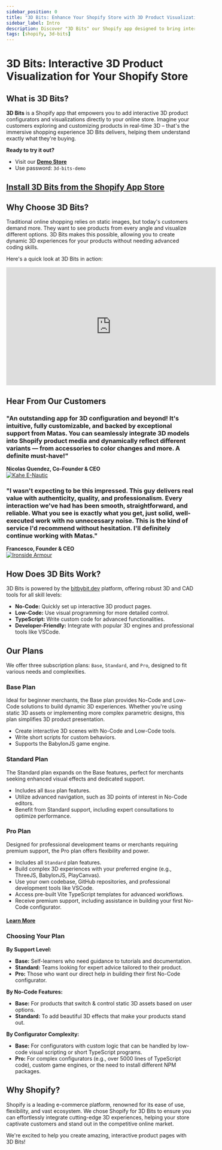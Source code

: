 ```yaml
---
sidebar_position: 0
title: "3D Bits: Enhance Your Shopify Store with 3D Product Visualization"
sidebar_label: Intro
description: Discover "3D Bits" our Shopify app designed to bring interactive 3D product configurators and visualization to your e-commerce store.
tags: [shopify, 3d-bits]
---
```


# 3D Bits: Interactive 3D Product Visualization for Your Shopify Store

## What is 3D Bits?

**3D Bits** is a Shopify app that empowers you to add interactive 3D product configurators and visualizations directly to your online store. Imagine your customers exploring and customizing products in real-time 3D – that's the immersive shopping experience 3D Bits delivers, helping them understand exactly what they're buying.

**Ready to try it out?**
*   Visit our **[Demo Store](https://bitbybit-dev-3d-configurators.myshopify.com)**
*   Use password: `3d-bits-demo`

<div style={{textAlign: 'left', margin: '2rem 0'}}>
  <h2>
    <a href="https://apps.shopify.com/3d-bits-1" target="_blank">
      Install 3D Bits from the Shopify App Store
    </a>
  </h2>
</div>

## Why Choose 3D Bits?

Traditional online shopping relies on static images, but today's customers demand more. They want to see products from every angle and visualize different options. 3D Bits makes this possible, allowing you to create dynamic 3D experiences for your products without needing advanced coding skills.

Here's a quick look at 3D Bits in action:
<div class="responsive-video-container">
  <iframe 
    width="560" 
    height="315" 
    src="https://www.youtube.com/embed/y868HEQ8-lQ" 
    title="3D Bits App For Shopify Demo" 
    frameborder="0" 
    allow="accelerometer; autoplay; clipboard-write; encrypted-m_edia; gyroscope; picture-in-picture; web-share" 
    allowfullscreen>
  </iframe>
</div>

## Hear From Our Customers

<div class="testimonials-section">

<div class="testimonial-item">

### "An outstanding app for 3D configuration and beyond! It's intuitive, fully customizable, and backed by exceptional support from Matas. You can seamlessly integrate 3D models into Shopify product media and dynamically reflect different variants — from accessories to color changes and more. A definite must-have!"

**Nicolas Quendez, Co-Founder & CEO**  
[![Kahe E-Nautic](https://ik.imagekit.io/bitbybit/app/assets/start/shopify/kahe-enautic.webp)](https://kahe-nautic.com/)

</div>

<div class="testimonial-item">

### "I wasn't expecting to be this impressed. This guy delivers real value with authenticity, quality, and professionalism. Every interaction we've had has been smooth, straightforward, and reliable. What you see is exactly what you get, just solid, well-executed work with no unnecessary noise. This is the kind of service I'd recommend without hesitation. I'll definitely continue working with Matas."

**Francesco, Founder & CEO**  
[![Ironside Armour](https://ik.imagekit.io/bitbybit/app/assets/start/shopify/ironside-armour.webp)](https://ironsidearmour.com)

</div>

</div>

## How Does 3D Bits Work?

3D Bits is powered by the [bitbybit.dev](https://bitbybit.dev) platform, offering robust 3D and CAD tools for all skill levels:

*   **No-Code:** Quickly set up interactive 3D product pages.
*   **Low-Code:** Use visual programming for more detailed control.
*   **TypeScript:** Write custom code for advanced functionalities.
*   **Developer-Friendly:** Integrate with popular 3D engines and professional tools like VSCode.

## Our Plans

We offer three subscription plans: `Base`, `Standard`, and `Pro`, designed to fit various needs and complexities.

### Base Plan

Ideal for beginner merchants, the Base plan provides No-Code and Low-Code solutions to build dynamic 3D experiences. Whether you're using static 3D assets or implementing more complex parametric designs, this plan simplifies 3D product presentation.

*   Create interactive 3D scenes with No-Code and Low-Code tools.
*   Write short scripts for custom behaviors.
*   Supports the BabylonJS game engine.

### Standard Plan

The Standard plan expands on the Base features, perfect for merchants seeking enhanced visual effects and dedicated support.

*   Includes all `Base` plan features.
*   Utilize advanced navigation, such as 3D points of interest in No-Code editors.
*   Benefit from Standard support, including expert consultations to optimize performance.

### Pro Plan

Designed for professional development teams or merchants requiring premium support, the Pro plan offers flexibility and power.

*   Includes all `Standard` plan features.
*   Build complex 3D experiences with your preferred engine (e.g., ThreeJS, BabylonJS, PlayCanvas).
*   Use your own codebase, GitHub repositories, and professional development tools like VSCode.
*   Access pre-built Vite TypeScript templates for advanced workflows.
*   Receive premium support, including assistance in building your first No-Code configurator.

#### [Learn More](/learn/3d-bits/plans/subscription-plans)

### Choosing Your Plan

**By Support Level:**
*   **Base:** Self-learners who need guidance to tutorials and documentation.
*   **Standard:** Teams looking for expert advice tailored to their product.
*   **Pro:** Those who want our direct help in building their first No-Code configurator.

**By No-Code Features:**
*   **Base:** For products that switch & control static 3D assets based on user options.
*   **Standard:** To add beautiful 3D effects that make your products stand out.

**By Configurator Complexity:**
*   **Base:** For configurators with custom logic that can be handled by low-code visual scripting or short TypeScript programs.
*   **Pro:** For complex configurators (e.g., over 5000 lines of TypeScript code), custom game engines, or the need to install different NPM packages.

## Why Shopify?

Shopify is a leading e-commerce platform, renowned for its ease of use, flexibility, and vast ecosystem. We chose Shopify for 3D Bits to ensure you can effortlessly integrate cutting-edge 3D experiences, helping your store captivate customers and stand out in the competitive online market.

We're excited to help you create amazing, interactive product pages with 3D Bits!